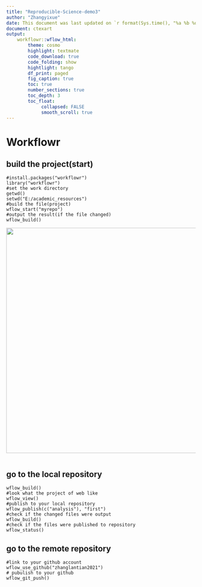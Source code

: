 ---
title: "Reproducible-Science-demo3"
author: "Zhangyixue"
date: This document was last updated on `r format(Sys.time(), "%a %b %d %Y %H:%M:%S")`
document: ctexart
output: 
    workflowr::wflow_html:
        theme: cosmo
        highlight: textmate
        code_download: true
        code_folding: show
        hightlight: tango
        df_print: paged
        fig_caption: true
        toc: true
        number_sections: true
        toc_depth: 3
        toc_float:  
             collapsed: FALSE
             smooth_scroll: true   
---
# Workflowr

## build the project(start)
```
#install.packages("workflowr")
library("workflowr")
#set the work directory
getwd()
setwd("E:/academic_resources")
#build the file(project)
wflow_start("myrepo")
#output the result(if the file changed)
wflow_build()
```
<img src="https://raw.githubusercontent.com/zhanglantian2021/Tutorials/master/data/img/workflowr1.png" width=600"/>

<img src="https://raw.githubusercontent.com/zhanglantian2021/Tutorials/master/data/img/workflowr2.png" width="00"/>


## go to the local repository 

```
wflow_build()
#look what the project of web like
wflow_view()
#publish to your local repository
wflow_publish(c("analysis"), "first") 
#check if the changed files were output
wflow_build()
#check if the files were published to repository
wflow_status()
```
## go to the remote repository
```
#link to your github account
wflow_use_github("zhanglantian2021")
# pubulish to your github
wflow_git_push()

```